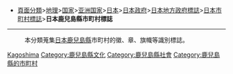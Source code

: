 *[[:Category:頁面分類|頁面分類]]>[[:Category:地理|地理]]>[[:Category:国家|国家]]>[[:Category:亚洲国家|亚洲国家]]>[[:Category:日本|日本]]>[[:Category:日本政府|日本政府]]>[[:Category:日本地方政府標誌|日本地方政府標誌]]>[[:Category:日本市町村標誌|日本市町村標誌]]>'''日本鹿兒島縣市町村標誌'''
----
:本分類蒐集[[日本|日本]][[鹿兒島縣|鹿兒島縣]]市町村的徽、章、旗幟等識別標誌。

[[Category:日本市町村標誌|Kagoshima]]
[[Category:鹿兒島縣文化|Category:鹿兒島縣文化]]
[[Category:鹿兒島縣社會|Category:鹿兒島縣社會]]
[[Category:鹿兒島縣的市町村|Category:鹿兒島縣的市町村]]